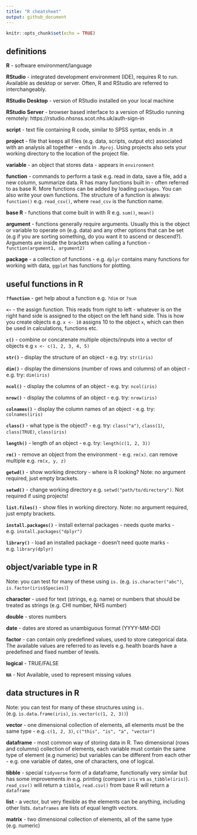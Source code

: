 ```yaml
---
title: "R cheatsheet"
output: github_document
---
```


```r
knitr::opts_chunk$set(echo = TRUE)
```

## definitions

**R** - software environment/language

**RStudio** - integrated development environment (IDE), requires R to run. Available as desktop or server. Often, R and RStudio are referred to interchangeably.

**RStudio Desktop** - version of RStudio installed on your local machine

**RStudio Server** - browser based interface to a version of RStudio running remotely: https://rstudio.nhsnss.scot.nhs.uk/auth-sign-in

**script** - text file containing R code, similar to SPSS syntax, ends in `.R`

**project** - file that keeps all files (e.g. data, scripts, output etc) associated with an analysis all together - ends in `.Rproj`. Using projects also sets your working directory to the location of the project file.

**variable** - an object that stores data - appears in `environment`

**function** - commands to perform a task e.g. read in data, save a file, add a new column, summarize data. R has many functions built in - often referred to as base R. More functions can be added by loading `packages`. You can also write your own functions. The structure of a function is always: `function()` e.g. `read_csv()`, where `read_csv` is the function name.

**base R** - functions that come built in with R e.g. `sum()`, `mean()`

**argument** - functions generally require arguments. Usually this is the object or variable to operate on (e.g. data) and any other options that can be set (e.g if you are sorting something, do you want it to ascend or descend?). Arguments are inside the brackets when calling a function - `function(argument1, argument2)`

**package** - a collection of functions - e.g. `dplyr` contains many functions for working with data, `ggplot` has functions for plotting.

## useful functions in R

**`?function`** - get help about a function e.g. `?dim` or `?sum`

**`<-`** - the assign function. This reads from right to left - whatever is on the right hand side is assigned to the object on the left hand side. This is how you create objects e.g. `x <- 10` assigns 10 to the object `x`, which can then be used in calculations, functions etc.

**`c()`** - combine or concatenate multiple objects/inputs into a vector of objects e.g `x <- c(1, 2, 3, 4, 5)`

**`str()`** - display the structure of an object - e.g. try: `str(iris)`

**`dim()`** - display the dimensions (number of rows and columns) of an object - e.g. try: `dim(iris)`

**`ncol()`** - display the columns of an object - e.g. try: `ncol(iris)`

**`nrow()`** - display the columns of an object - e.g. try: `nrow(iris)`

**`colnames()`** - display the column names of an object - e.g. try: `colnames(iris)`

**`class()`** - what type is the object? - e.g. try: `class("a")`, `class(1)`, `class(TRUE)`, `class(iris)`

**`length()`** - length of an object - e.g. try: `length(c(1, 2, 3))`

**`rm()`** - remove an object from the environment - e.g. `rm(x)`. can remove multiple e.g. `rm(x, y, z)`

**`getwd()`** - show working directory - where is R looking? Note: no argument required, just empty brackets.

**`setwd()`** - change working directory e.g. `setwd("path/to/directory")`. Not required if using projects!

**`list.files()`** - show files in working directory. Note: no argument required, just empty brackets.

**`install.packages()`** - install external packages - needs quote marks - e.g. `install.packages("dplyr")`

**`library()`** - load an installed package - doesn't need quote marks - e.g. `library(dplyr)`

## object/variable type in R

Note: you can test for many of these using `is.` (e.g. `is.character("abc")`, `is.factor(iris$Species)`)

**character** - used for text (strings, e.g. name) or numbers that should be treated as strings (e.g. CHI number, NHS number)

**double** - stores numbers

**date** - dates are stored as unambiguous format (YYYY-MM-DD)

**factor** - can contain only predefined values, used to store categorical data. The available values are referred to as levels e.g. health boards have a predefined and fixed number of levels.

**logical** - TRUE/FALSE

**`NA`** - Not Available, used to represent missing values

## data structures in R

Note: you can test for many of these structures using `is.` (e.g. `is.data.frame(iris)`, `is.vector(c(1, 2, 3))`)

**vector** - one dimensional collection of elements, all elements must be the same type - e.g. `c(1, 2, 3)`, `c("this", "is", "a", "vector")`

**dataframe** - most common way of storing data in R. Two dimensional (rows and columns) collection of elements, each variable must contain the same type of element (e.g numeric) but variables can be different from each other - e.g. one variable of dates, one of characters, one of logical.

**tibble** - special `tidyverse` form of a dataframe, functionally very similar but has some improvements in e.g. printing (compare `iris` vs `as_tibble(iris)`). `read_csv()` will return a `tibble`, `read.csv()` from base R will return a `dataframe`

**list** - a vector, but very flexible as the elements can be anything, including other lists. `dataframes` are lists of equal length vectors.

**matrix** - two dimensional collection of elements, all of the same type (e.g. numeric)